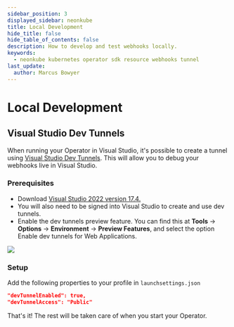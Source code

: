 ```yaml
---
sidebar_position: 3
displayed_sidebar: neonkube
title: Local Development
hide_title: false
hide_table_of_contents: false
description: How to develop and test webhooks locally.
keywords:
  - neonkube kubernetes operator sdk resource webhooks tunnel
last_update:
  author: Marcus Bowyer
---
```


# Local Development

## Visual Studio Dev Tunnels

When running your Operator in Visual Studio, it's possible to create a tunnel using [Visual Studio Dev Tunnels](https://devblogs.microsoft.com/visualstudio/dev-tunnels-in-visual-studio-for-asp-net-core-projects/).
This will allow you to debug your webhooks live in Visual Studio.

### Prerequisites

- Download [Visual Studio 2022 version 17.4.](https://visualstudio.microsoft.com/vs/)
- You will also need to be signed into Visual Studio to create and use dev tunnels.
- Enable the dev tunnels preview feature. You can find this at <strong>Tools</strong> -> <strong>Options</strong> -> <strong>Environment</strong> -> <strong>Preview Features</strong>, 
and select the option Enable dev tunnels for Web Applications.

![](./assets/enable-dev-tunnels.png)

### Setup

Add the following properties to your profile in `launchsettings.json`
```json
"devTunnelEnabled": true,
"devTunnelAccess": "Public"
```

That's it! The rest will be taken care of when you start your Operator.

